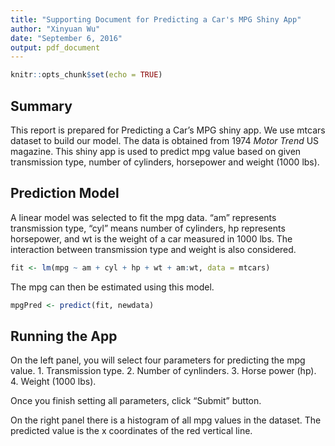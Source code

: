 ```yaml
---
title: "Supporting Document for Predicting a Car's MPG Shiny App"
author: "Xinyuan Wu"
date: "September 6, 2016"
output: pdf_document
---
```


```r
knitr::opts_chunk$set(echo = TRUE)
```

## Summary

This report is prepared for Predicting a Car's MPG shiny app. We use mtcars dataset to build our model. The data is obtained from 1974 *Motor* *Trend* US magazine. This shiny app is used to predict mpg value based on given transmission type, number of cylinders, horsepower and weight (1000 lbs).

## Prediction Model

A linear model was selected to fit the mpg data. "am" represents transmission type, "cyl" means number of cylinders, hp represents horsepower, and wt is the weight of a car measured in 1000 lbs. The interaction between transmission type and weight is also considered.

```r
fit <- lm(mpg ~ am + cyl + hp + wt + am:wt, data = mtcars)
```

The mpg can then be estimated using this model.

```r
mpgPred <- predict(fit, newdata)
```

## Running the App

On the left panel, you will select four parameters for predicting the mpg value.
1. Transmission type.
2. Number of cynlinders.
3. Horse power (hp).
4. Weight (1000 lbs).

Once you finish setting all parameters, click "Submit" button.

On the right panel there is a histogram of all mpg values in the dataset. The predicted value is the x coordinates of the red vertical line.